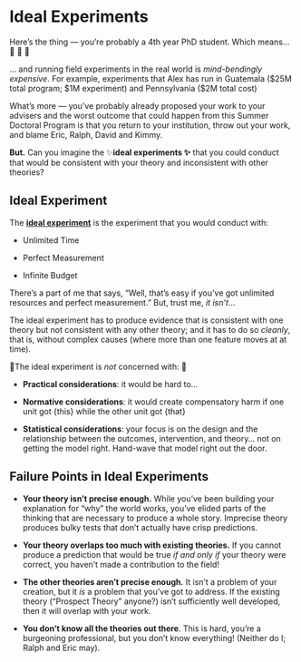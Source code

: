 # Ideal Experiments

Here's the thing — you're probably a 4th year PhD student. Which means... 💸 👻 🏦

... and running field experiments in the real world is *mind-bendingly expensive*. For example, experiments that Alex has run in Guatemala (\$25M total program; \$1M experiment) and Pennsylvania (\$2M total cost)

What's more — you've probably already proposed your work to your advisers and the worst outcome that could happen from this Summer Doctoral Program is that you return to your institution, throw out your work, and blame Eric, Ralph, David and Kimmy.

**But.** Can you imagine the ✨**ideal experiments ✨** that you could conduct that would be consistent with your theory and inconsistent with other theories?

## Ideal Experiment 

The [**ideal experiment**](https://media4.giphy.com/media/v1.Y2lkPTc5MGI3NjExOGxha21yNXV4djg5NXh5bG9uMHpnNmhoOGV1MWt3aXhnM2h3Y3BwMyZlcD12MV9pbnRlcm5hbF9naWZfYnlfaWQmY3Q9dg/RtFGrL8Fn2xutS0qmN/giphy.gif) is the experiment that you would conduct with:

-   Unlimited Time

-   Perfect Measurement

-   Infinite Budget

There's a part of me that says, "Well, that's easy if you've got unlimited resources and perfect measurement." But, trust me, *it isn't.*..

The ideal experiment has to produce evidence that is consistent with one theory but not consistent with any other theory; and it has to do so *cleanly*, that is, without complex causes (where more than one feature moves at at time).

🙅The ideal experiment is *not* concerned with: 🙅

-   **Practical considerations**: it would be hard to...

-   **Normative considerations**: it would create compensatory harm if one unit got {this} while the other unit got {that}

-   **Statistical considerations**: your focus is on the design and the relationship between the outcomes, intervention, and theory... not on getting the model right. Hand-wave that model right out the door.

## Failure Points in Ideal Experiments 

-   **Your theory isn't precise enough.** While you've been building your explanation for "why" the world works, you've elided parts of the thinking that are necessary to produce a whole story. Imprecise theory produces bulky tests that don't actually have crisp predictions.

-   **Your theory overlaps too much with existing theories.** If you cannot produce a prediction that would be true *if and only if* your theory were correct, you haven't made a contribution to the field!

-   **The other theories aren't precise enough*.*** It isn't a problem of your creation, but it *is* a problem that you've got to address. If the existing theory ("Prospect Theory" anyone?) isn't sufficiently well developed, then it will overlap with your work.

-   **You don't know all the theories out there**. This is hard, you're a burgeoning professional, but you don't know everything! (Neither do I; Ralph and Eric may).

